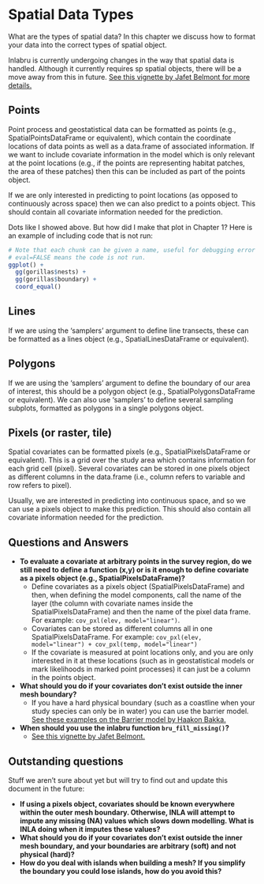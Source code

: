 # Spatial Data Types

What are the types of spatial data? In this chapter we discuss how to format your data into the correct types of spatial object.

Inlabru is currently undergoing changes in the way that spatial data is handled. Although it currently requires sp spatial objects, there will be a move away from this in future. [See this vignette by Jafet Belmont for more details.](https://rpubs.com/jafet089/880416)

## Points

Point process and geostatistical data can be formatted as points (e.g., SpatialPointsDataFrame or equivalent), which contain the coordinate locations of data points as well as a data.frame of associated information. If we want to include covariate information in the model which is only relevant at the point locations (e.g., if the points are representing habitat patches, the area of these patches) then this can be included as part of the points object.

If we are only interested in predicting to point locations (as opposed to continuously across space) then we can also predict to a points object. This should contain all covariate information needed for the prediction.

Dots like I showed above.  But how did I make that plot in Chapter 1?  Here is an example of including code that is not run:

```r
# Note that each chunk can be given a name, useful for debugging error messages
# eval=FALSE means the code is not run.
ggplot() +
  gg(gorillas$nests) + 
  gg(gorillas$boundary) + 
  coord_equal()

```


## Lines

If we are using the ‘samplers’ argument to define line transects, these can be formatted as a lines object (e.g., SpatialLinesDataFrame or equivalent). 

## Polygons

If we are using the ‘samplers’ argument to define the boundary of our area of interest, this should be a polygon object (e.g., SpatialPolygonsDataFrame or equivalent). We can also use ‘samplers’ to define several sampling subplots, formatted as polygons in a single polygons object.

## Pixels (or raster, tile)

Spatial covariates can be formatted pixels (e.g., SpatialPixelsDataFrame or equivalent). This is a grid over the study area which contains information for each grid cell (pixel). Several covariates can be stored in one pixels object as different columns in the data.frame (i.e., column refers to variable and row refers to pixel).

Usually, we are interested in predicting into continuous space, and so we can use a pixels object to make this prediction. This should also contain all covariate information needed for the prediction.

## Questions and Answers

* __To evaluate a covariate at arbitrary points in the survey region, do we still need to define a function (x,y) or is it enough to define covariate as a pixels object (e.g., SpatialPixelsDataFrame)?__
  + Define covariates as a pixels object (SpatialPixelsDataFrame) and then, when defining the model components, call the name of the layer (the column with covariate names inside the SpatialPixelsDataFrame) and then the name of the pixel data frame. For example:  `cov_pxl(elev, model="linear")`.
  + Covariates can be stored as different columns all in one SpatialPixelsDataFrame. For example: `cov_pxl(elev, model="linear") + cov_pxl(temp, model="linear")`
  + If the covariate is measured at point locations only, and you are only interested in it at these locations (such as in geostatistical models or mark likelihoods in marked point processes) it can just be a column in the points object. 
* __What should you do if your covariates don't exist outside the inner mesh boundary?__
  + If you have a hard physical boundary (such as a coastline when your study species can only be in water) you can use the barrier model. [See these examples on the Barrier model by Haakon Bakka.](https://haakonbakkagit.github.io/organisedtopics.html#stream-4-barrier-model)
* __When should you use the inlabru function `bru_fill_missing()`?__
  + [See this vignette by Jafet Belmont.](https://rpubs.com/jafet089/883639)

## Outstanding questions

Stuff we aren't sure about yet but will try to find out and update this document in the future:

* __If using a pixels object, covariates should be known everywhere within the outer mesh boundary. Otherwise, INLA will attempt to impute any missing (NA) values which slows down modelling. What is INLA doing when it imputes these values?__
* __What should you do if your covariates don't exist outside the inner mesh boundary, and your boundaries are arbitrary (soft) and not physical (hard)?__
* __How do you deal with islands when building a mesh? If you simplify the boundary you could lose islands, how do you avoid this?__